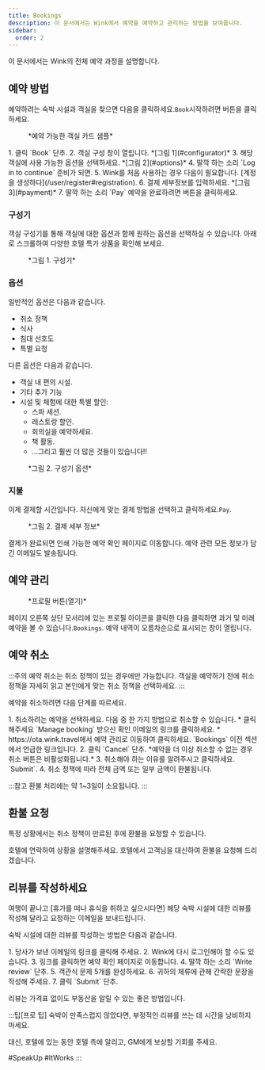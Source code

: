 ```yaml
---
title: Bookings
description: 이 문서에서는 Wink에서 예약을 예약하고 관리하는 방법을 보여줍니다.
sidebar:
  order: 2
---
```


이 문서에서는 Wink의 전체 예약 과정을 설명합니다.

## 예약 방법

예약하려는 숙박 시설과 객실을 찾으면 다음을 클릭하세요.`Book`시작하려면 버튼을 클릭하세요.

<figure>
  <CloudinaryImage width="350" height="819" resize="scale" quality="best" alt="예약 가능한 객실 카드" src="academy/guest-room-card" errorImage="noimage_opaque_nyrtl0.png" />

  <figcaption>*예약 가능한 객실 카드 샘플*</figcaption>
</figure>


<Steps>
  1. 클릭 `Book` 단추.
  2. 객실 구성 창이 열립니다. *[그림 1](#configurator)*
  3. 해당 객실에 사용 가능한 옵션을 선택하세요. *[그림 2](#options)*
  4. 딸깍 하는 소리 `Log in to continue` 준비가 되면.
  5. Wink를 처음 사용하는 경우 다음이 필요합니다. [계정을 생성하다](/user/register#registration).
  6. 결제 세부정보를 입력하세요. *[그림 3](#payment)*
  7. 딸깍 하는 소리 `Pay` 예약을 완료하려면 버튼을 클릭하세요.
</Steps>


### 구성기

객실 구성기를 통해 객실에 대한 옵션과 함께 원하는 옵션을 선택하실 수 있습니다.
아래로 스크롤하여 다양한 호텔 특가 상품을 확인해 보세요.

<figure>
  <CloudinaryImage width="700" height="1176" resize="scale" quality="best" alt="객실 구성기" src="academy/room-configurator-1" errorImage="noimage_opaque_nyrtl0.png" />

  <figcaption>*그림 1. 구성기*</figcaption>
</figure>


### 옵션

일반적인 옵션은 다음과 같습니다.

* 취소 정책
* 식사
* 침대 선호도
* 특별 요청

다른 옵션은 다음과 같습니다.

* 객실 내 편의 시설.
* 기타 추가 기능
* 시설 및 체험에 대한 특별 할인:
  * 스파 세션.
  * 레스토랑 할인.
  * 회의실을 예약하세요.
  * 책 활동.
  * ...그리고 훨씬 더 많은 것들이 있습니다!!

<figure>
  <CloudinaryImage width="700" height="1176" resize="scale" quality="best" alt="객실 구성기" src="academy/room-configurator-2" errorImage="noimage_opaque_nyrtl0.png" />

  <figcaption>*그림 2. 구성기 옵션*</figcaption>
</figure>


### 지불

이제 결제할 시간입니다. 자신에게 맞는 결제 방법을 선택하고 클릭하세요.`Pay`.

<figure>
  <CloudinaryImage width="700" height="1141" resize="scale" quality="best" alt="결제 세부 정보" src="academy/payment-modal" errorImage="noimage_opaque_nyrtl0.png" />

  <figcaption>*그림 2. 결제 세부 정보*</figcaption>
</figure>


결제가 완료되면 인쇄 가능한 예약 확인 페이지로 이동합니다.
예약 관련 모든 정보가 담긴 이메일도 발송됩니다.

## 예약 관리

<figure>
  <CloudinaryImage width="350" height="404" resize="scale" quality="best" alt="인증 시 계정 버튼" src="academy/account-button-auth-open" errorImage="noimage_opaque_nyrtl0.png" />

  <figcaption>*프로필 버튼(열기)*</figcaption>
</figure>


페이지 오른쪽 상단 모서리에 있는 프로필 아이콘을 클릭한 다음 클릭하면 과거 및 미래 예약을 볼 수 있습니다.`Bookings`.
예약 내역이 오름차순으로 표시되는 창이 열립니다.

## 예약 취소

:::주의
예약 취소는 취소 정책이 있는 경우에만 가능합니다. 객실을 예약하기 전에 취소 정책을 자세히 읽고 본인에게 맞는 취소 정책을 선택하세요.
:::

예약을 취소하려면 다음 단계를 따르세요.

<Steps>
  1. 취소하려는 예약을 선택하세요. 다음 중 한 가지 방법으로 취소할 수 있습니다.
     * 클릭해주세요 `Manage booking` 받으신 확인 이메일의 링크를 클릭하세요.
     * https://ota.wink.travel에서 예약 관리로 이동하여 클릭하세요. `Bookings` 이전 섹션에서 언급한 링크입니다.
  2. 클릭 `Cancel` 단추. *예약을 더 이상 취소할 수 없는 경우 취소 버튼은 비활성화됩니다.*
  3. 취소해야 하는 이유를 알려주시고 클릭하세요. `Submit`.
  4. 취소 정책에 따라 전체 금액 또는 일부 금액이 환불됩니다.
</Steps>


:::참고
환불 처리에는 약 1~3일이 소요됩니다.
:::

## 환불 요청

특정 상황에서는 취소 정책이 만료된 후에 환불을 요청할 수 있습니다.

호텔에 연락하여 상황을 설명해주세요. 호텔에서 고객님을 대신하여 환불을 요청해 드리겠습니다.

## 리뷰를 작성하세요

여행이 끝나고 \[휴가를 떠나 휴식을 취하고 싶으시다면] 해당 숙박 시설에 대한 리뷰를 작성해 달라고 요청하는 이메일을 보내드립니다.

숙박 시설에 대한 리뷰를 작성하는 방법은 다음과 같습니다.

<Steps>
  1. 당사가 보낸 이메일의 링크를 클릭해 주세요.
  2. Wink에 다시 로그인해야 할 수도 있습니다.
  3. 링크를 클릭하면 예약 확인 페이지로 이동합니다.
  4. 딸깍 하는 소리 `Write review` 단추.
  5. 객관식 문제 5개를 완성하세요.
  6. 귀하의 체류에 관해 간략한 문장을 작성해 주세요.
  7. 클릭 `Submit` 단추.
</Steps>


리뷰는 가격표 없이도 부동산을 알릴 수 있는 좋은 방법입니다.

:::팁\[프로 팁]
숙박이 만족스럽지 않았다면, 부정적인 리뷰를 쓰는 데 시간을 낭비하지 마세요.

대신, 호텔에 있는 동안 호텔 측에 알리고, GM에게 보상할 기회를 주세요.

\#SpeakUp #ItWorks
:::

